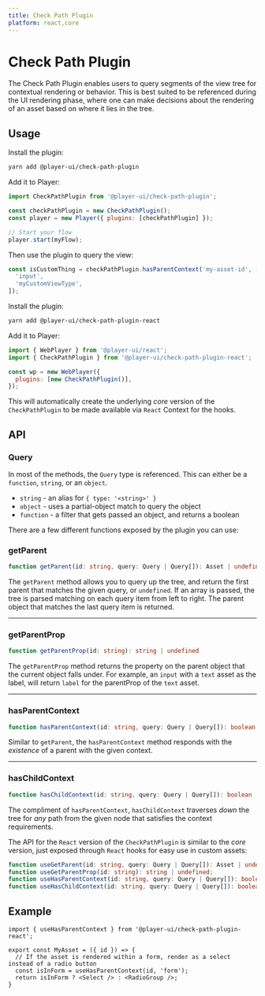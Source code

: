 ```yaml
---
title: Check Path Plugin
platform: react,core
---
```


# Check Path Plugin

The Check Path Plugin enables users to query segments of the view tree for contextual rendering or behavior. 
This is best suited to be referenced during the UI rendering phase, where one can make decisions about the rendering of an asset based on where it lies in the tree.

## Usage

<PlatformTabs>
  <core>

Install the plugin:

```bash
yarn add @player-ui/check-path-plugin
```

Add it to Player:

```js
import CheckPathPlugin from '@player-ui/check-path-plugin';

const checkPathPlugin = new CheckPathPlugin();
const player = new Player({ plugins: [checkPathPlugin] });

// Start your flow
player.start(myFlow);
```

Then use the plugin to query the view:

```js
const isCustomThing = checkPathPlugin.hasParentContext('my-asset-id', [
  'input',
  'myCustomViewType',
]);
```

  </core>
  <react>

Install the plugin:

```bash
yarn add @player-ui/check-path-plugin-react
```

Add it to Player:

```js
import { WebPlayer } from '@player-ui/react';
import { CheckPathPlugin } from '@player-ui/check-path-plugin-react';

const wp = new WebPlayer({
  plugins: [new CheckPathPlugin()],
});
```

This will automatically create the underlying _core_ version of the `CheckPathPlugin` to be made available via `React` Context for the hooks.

  </react>
</PlatformTabs>


## API

<PlatformTabs>
  <core>

### Query

In most of the methods, the `Query` type is referenced.
This can either be a `function`, `string`, or an `object`.

- `string` - an alias for `{ type: '<string>' }`
- `object` - uses a partial-object match to query the object
- `function` - a filter that gets passed an object, and returns a boolean


There are a few different functions exposed by the plugin you can use:

### getParent

```ts
function getParent(id: string, query: Query | Query[]): Asset | undefined
```

The `getParent` method allows you to query up the tree, and return the first parent that matches the given query, or `undefined`.
If an array is passed, the tree is parsed matching on each query item from left to right. The parent object that matches the last query item is returned.

---

### getParentProp

```ts
function getParentProp(id: string): string | undefined
```

The `getParentProp` method returns the property on the parent object that the current object falls under.
For example, an `input` with a `text` asset as the label, will return `label` for the parentProp of the `text` asset.

---

### hasParentContext

```ts
function hasParentContext(id: string, query: Query | Query[]): boolean
```

Similar to `getParent`, the `hasParentContext` method responds with the _existence_ of a parent with the given context.

---

### hasChildContext

```ts
function hasChildContext(id: string, query: Query | Query[]): boolean
```

The compliment of `hasParentContext`, `hasChildContext` traverses _down_ the tree for _any_ path from the given node that satisfies the context requirements.


  </core>
  <react>

The API for the `React` version of the `CheckPathPlugin` is similar to the _core_ version, just exposed through `React` hooks for easy use in custom assets:

```ts
function useGetParent(id: string, query: Query | Query[]): Asset | undefined;
function useGetParentProp(id: string): string | undefined;
function useHasParentContext(id: string, query: Query | Query[]): boolean;
function useHasChildContext(id: string, query: Query | Query[]): boolean;
```

## Example

```tsx
import { useHasParentContext } from '@player-ui/check-path-plugin-react';

export const MyAsset = ({ id }) => {
  // If the asset is rendered within a form, render as a select instead of a radio button
  const isInForm = useHasParentContext(id, 'form');
  return isInForm ? <Select /> : <RadioGroup />;
}
```

  </react>
</PlatformTabs>


